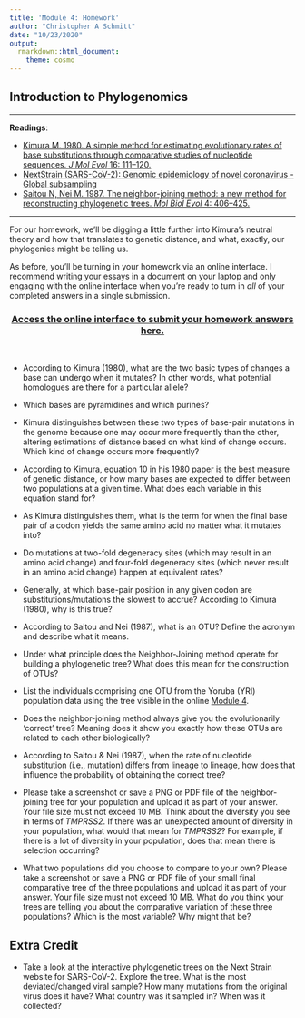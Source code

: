 ```yaml
---
title: 'Module 4: Homework'
author: "Christopher A Schmitt"
date: "10/23/2020"
output: 
  rmarkdown::html_document:
    theme: cosmo
---
```


## Introduction to Phylogenomics

***

**Readings**:<ul> 
<li>[Kimura M. 1980. A simple method for estimating evolutionary rates of base substitutions through comparative studies of nucleotide sequences. *J Mol Evol* 16: 111–120.](http://www.nematodes.org/teaching/tutorials/phylogenetics/Bayesian_Workshop/PDFs/Kimura%20J%20Mol%20Evol%201980.pdf)</li>
<li>[NextStrain (SARS-CoV-2): Genomic epidemiology of novel coronavirus - Global subsampling](https://nextstrain.org/ncov/global)</li>
<li>[Saitou N, Nei M. 1987. The neighbor-joining method: a new method for reconstructing phylogenetic trees. *Mol Biol Evol* 4: 406–425.](https://academic.oup.com/mbe/article/4/4/406/1029664)</li></ul>

***

For our homework, we'll be digging a little further into Kimura's neutral theory and how that translates to genetic distance, and what, exactly, our phylogenies might be telling us.

As before, you'll be turning in your homework via an online interface.  I recommend writing your essays in a document on your laptop and only engaging with the online interface when you're ready to turn in *all* of your completed answers in a single submission.<br>

<center>
### [Access the online interface to submit your homework answers here.](https://goo.gl/forms/aRFIlvKaPmXvQTJ12)
</center><br>

* According to Kimura (1980), what are the two basic types of changes a base can undergo when it mutates? In other words, what potential homologues are there for a particular allele?

* Which bases are pyramidines and which purines?

* Kimura distinguishes between these two types of base-pair mutations in the genome because one may occur more frequently than the other, altering estimations of distance based on what kind of change occurs. Which kind of change occurs more frequently?

* According to Kimura, equation 10 in his 1980 paper is the best measure of genetic distance, or how many bases are expected to differ between two populations at a given time. What does each variable in this equation stand for?

* As Kimura distinguishes them, what is the term for when the final base pair of a codon yields the same amino acid no matter what it mutates into?

* Do mutations at two-fold degeneracy sites (which may result in an amino acid change) and four-fold degeneracy sites (which never result in an amino acid change) happen at equivalent rates?

* Generally, at which base-pair position in any given codon are substitutions/mutations the slowest to accrue? According to Kimura (1980), why is this true?

* According to Saitou and Nei (1987), what is an OTU? Define the acronym and describe what it means.

* Under what principle does the Neighbor-Joining method operate for building a phylogenetic tree? What does this mean for the construction of OTUs?

* List the individuals comprising one OTU from the Yoruba (YRI) population data using the tree visible in the online [Module 4](https://fuzzyatelin.github.io/AN333_Fall20/Lab4_Module.html).

* Does the neighbor-joining method always give you the evolutionarily 'correct' tree? Meaning does it show you exactly how these OTUs are related to each other biologically?

* According to Saitou & Nei (1987), when the rate of nucleotide substitution (i.e., mutation) differs from lineage to lineage,  how does that influence the probability of obtaining the correct tree?

* Please take a screenshot or save a PNG or PDF file of the neighbor-joining tree for your population and upload it as part of your answer. Your file size must not exceed 10 MB. Think about the diversity you see in terms of *TMPRSS2*. If there was an unexpected amount of diversity in your population, what would that mean for *TMPRSS2*? For example, if there is a lot of diversity in your population, does that mean there is selection occurring?

* What two populations did you choose to compare to your own? Please take a screenshot or save a PNG or PDF file of your small final comparative tree of the three populations and upload it as part of your answer. Your file size must not exceed 10 MB. What do you think your trees are telling you about the comparative variation of these three populations? Which is the most variable? Why might that be?

## Extra Credit

* Take a look at the interactive phylogenetic trees on the Next Strain website for SARS-CoV-2. Explore the tree. What is the most deviated/changed viral sample? How many mutations from the original virus does it have? What country was it sampled in? When was it collected?

